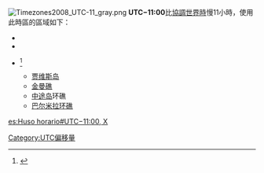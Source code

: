 {{Expand|time=2013-02-14T08:29:15+00:00 }}
[[File:Timezones2008_UTC-11_gray.png|thumb]]
'''UTC−11:00'''比[[協調世界時|協調世界時]]慢11小時，使用此時區的區域如下：

* {{flag|American Samoa}}
* {{flag|Niue}}

* {{Flag|美国本土外小岛屿}}<ref>{{Cite web|title=Current local time in Midway Atoll, Midway Islands - what time is it in Midway Atoll Midway Islands - world time zone information for Midway Atoll Midway Islands|url=https://www.worldtimezone.com/time/wtzresult.php?CiID=42245|access-date=2021-12-10|work=www.worldtimezone.com|archive-date=2021-12-10|archive-url=https://web.archive.org/web/20211210073724/https://www.worldtimezone.com/time/wtzresult.php?CiID=42245|dead-url=no}}</ref>
** [[賈維斯島|贾维斯岛]]
** [[金曼礁|金曼礁]]
** [[中途島|中途岛]]环礁
** [[帕邁拉環礁|巴尔米拉环礁]]
{{clear}} 
{{時差表|-|11}}
{{timezones}}

[[Category:UTC偏移量|Category:UTC偏移量]]

[[es:Huso_horario#UTC−11:00,_X|es:Huso horario#UTC−11:00, X]]